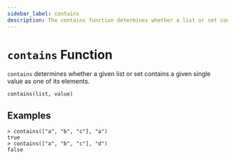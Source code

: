 ```yaml
---
sidebar_label: contains
description: The contains function determines whether a list or set contains a given value.
---
```


# `contains` Function

`contains` determines whether a given list or set contains a given single value
as one of its elements.

```hcl
contains(list, value)
```

## Examples

```
> contains(["a", "b", "c"], "a")
true
> contains(["a", "b", "c"], "d")
false
```
